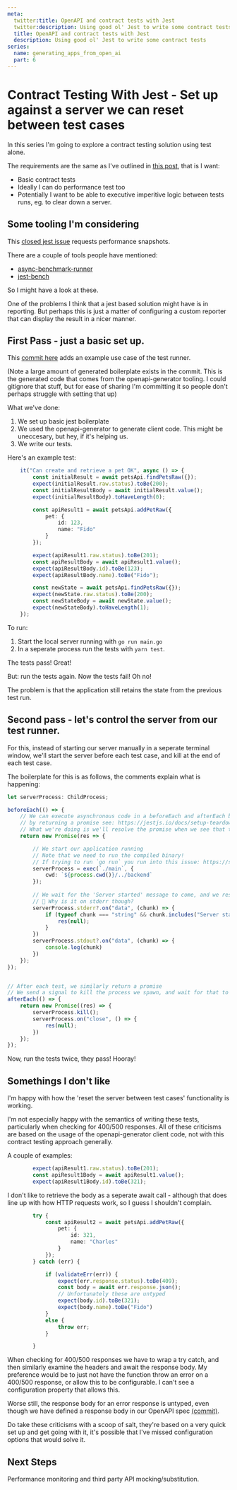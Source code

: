 ```yaml
---
meta:
  twitter:title: OpenAPI and contract tests with Jest
  twitter:description: Using good ol' Jest to write some contract tests
  title: OpenAPI and contract tests with Jest
  description: Using good ol' Jest to write some contract tests
series: 
  name: generating_apps_from_open_ai
  part: 6
---
```



# Contract Testing With Jest - Set up against a server we can reset between test cases

In this series I'm going to explore a contract testing solution using test alone. 

The requirements are the same as I've outlined in [this post](./generating_apps_from_openapi_part4a), that is I want: 

- Basic contract tests
- Ideally I can do performance test too
- Potentially I want to be able to executive imperitive logic between tests runs, eg. to clear down a server. 

## Some tooling I'm considering 

This [closed jest issue](https://github.com/facebook/jest/issues/2694) requests performance snapshots. 

There are a couple of tools people have mentioned: 

- [async-benchmark-runner](https://github.com/JeffRMoore/async-benchmark-runner)
- [jest-bench](https://github.com/pckhoi/jest-bench)

So I might have a look at these. 

One of the problems I think that a jest based solution might have is in reporting. But perhaps this is just a matter of configuring a custom reporter that can display the result in a nicer manner. 




## First Pass - just a basic set up. 

This [commit here](https://github.com/dwjohnston/open-api-go-and-typescript/pull/5/commits/568f68fd43382875edf647cd91b350dbe7b23713#diff-ebfc1fd0493bbc68d53112ebae60f67247e3550e5d5b1f5e4948b2da075c7261) adds an example use case of the test runner. 

(Note a large amount of generated boilerplate exists in the commit. This is the generated code that comes from the openapi-generator tooling. I could gitignore that stuff, but for ease of sharing I'm committing it so people don't perhaps struggle with setting that up)

What we've done: 

1. We set up basic jest boilerplate
2. We used the openapi-generator to generate client code. This might be uneccesary, but hey, if it's helping us. 
3. We write our tests. 

Here's an example test: 
```typescript 
    it("Can create and retrieve a pet OK", async () => {
        const initialResult = await petsApi.findPetsRaw({});
        expect(initialResult.raw.status).toBe(200);
        const initialResultBody = await initialResult.value();
        expect(initialResultBody).toHaveLength(0);

        const apiResult1 = await petsApi.addPetRaw({
            pet: {
                id: 123,
                name: "Fido"
            }
        });

        expect(apiResult1.raw.status).toBe(201);
        const apiResultBody = await apiResult1.value();
        expect(apiResultBody.id).toBe(123);
        expect(apiResultBody.name).toBe("Fido");

        const newState = await petsApi.findPetsRaw({});
        expect(newState.raw.status).toBe(200);
        const newStateBody = await newState.value();
        expect(newStateBody).toHaveLength(1);
    });
```

To run: 

1. Start the local server running with `go run main.go`
2. In a seperate process run the tests with `yarn test`. 

The tests pass! Great!

But: run the tests again. Now the tests fail! Oh no!

The problem is that the application still retains the state from the previous test run. 

## Second pass - let's control the server from our test runner. 

For this, instead of starting our server manually in a seperate terminal window, we'll start the server before each test case, and kill at the end of each test case. 

The boilerplate for this is as follows, the comments explain what is happening: 

```typescript
let serverProcess: ChildProcess;

beforeEach(() => {
    // We can execute asynchronous code in a beforeEach and afterEach blocks of jest
    // by returning a promise see: https://jestjs.io/docs/setup-teardown#repeating-setup:~:text=can%20handle%20asynchronous%20code%20in%20the%20same%20ways%20that%20tests%20can%20handle%20asynchronous%20code
    // What we're doing is we'll resolve the promise when we see that the server is running
    return new Promise(res => {

        // We start our application running 
        // Note that we need to run the compiled binary! 
        // If trying to run `go run` you run into this issue: https://stackoverflow.com/questions/76051959/node-child-processes-why-does-kill-not-close-a-go-run-process-but-will
        serverProcess = exec(`./main`, {
            cwd: `${process.cwd()}/../backend`
        });
        
        // We wait for the 'Server started' message to come, and we resolve the promise then
        // 🤔 Why is it on stderr though?
        serverProcess.stderr?.on("data", (chunk) => {
            if (typeof chunk === "string" && chunk.includes("Server started")) {
                res(null);
            }
        })
        serverProcess.stdout?.on("data", (chunk) => {
            console.log(chunk)
        })
    });
});


// After each test, we similarly return a promise
// We send a signal to kill the process we spawn, and wait for that to close completely before resolving the promise. 
afterEach(() => {
    return new Promise((res) => {
        serverProcess.kill();
        serverProcess.on("close", () => {
            res(null); 
        })
    });
});
```

Now, run the tests twice, they pass! Hooray!

## Somethings I don't like 

I'm happy with how the 'reset the server between test cases' functionality is working. 

I'm not especially happy with the semantics of writing these tests, particularly when checking for 400/500 responses. 
All of these criticisms are based on the usage of the openapi-generator client code, not with this contract testing approach generally. 

A couple of examples: 

```typescript
        expect(apiResult1.raw.status).toBe(201);
        const apiResult1Body = await apiResult1.value();
        expect(apiResult1Body.id).toBe(321);
```

I don't like to retrieve the body as a seperate await call - although that does line up with how HTTP requests work, so I guess I shouldn't complain. 

```typescript
        try {
            const apiResult2 = await petsApi.addPetRaw({
                pet: {
                    id: 321,
                    name: "Charles"
                }
            });
        } catch (err) {

            if (validateErr(err)) {
                expect(err.response.status).toBe(409);
                const body = await err.response.json();
                // Unfortunately these are untyped
                expect(body.id).toBe(321);
                expect(body.name).toBe("Fido")
            }
            else {
                throw err;
            }

        }
```

When checking for 400/500 responses we have to wrap a try catch, and then similarly examine the headers and await the response body. 
My preference would be to just not have the function throw an error on a 400/500 response, or allow this to be configurable. I can't see a configuration property that allows this. 

Worse still, the response body for an error response is untyped, even though we have defined a response body in our OpenAPI spec [(commit)](https://github.com/dwjohnston/open-api-go-and-typescript/pull/5/commits/36139316ae583fe4621aafe5a3ccf30f79f730c4). 

Do take these criticisms with a scoop of salt, they're based on a very quick set up and get going with it, it's possible that I've missed configuration options that would solve it. 

## Next Steps 

Performance monitoring and third party API mocking/substitution. 
